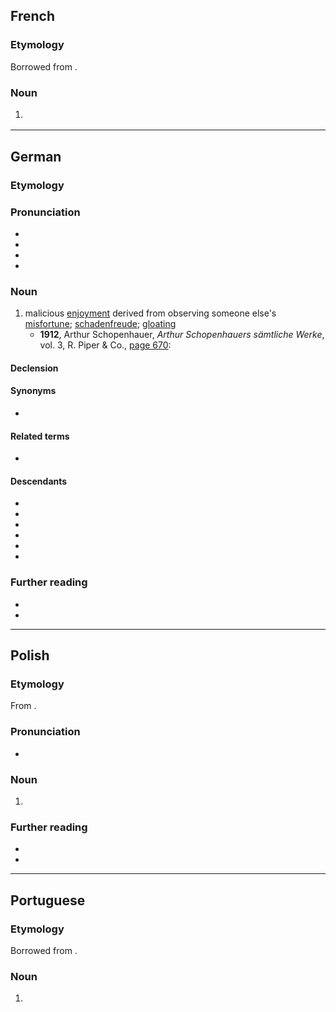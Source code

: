 {{also|schadenfreude}}
==French==

===Etymology===
Borrowed from {{bor|fr|de|Schadenfreude}}.

===Noun===
{{fr-noun|f|-}}

# {{l|en|schadenfreude}} {{gloss|malicious enjoyment derived from observing someone else's misfortune}}

{{topics|fr|Emotions}}

----

==German==
{{was fwotd|de|2012|October|5}}

===Etymology===
{{compound|de|Schaden|Freude|t1=damage, harm, mishap|t2=joy}}

===Pronunciation===
* {{IPA|de|/ˈʃaːdənˌfʁɔʏ̯də/}}
* {{audio|de|Schadenfreude.ogg|Audio:}}
* {{audio|de|De-Schadenfreude.ogg|Audio}}
* {{rhymes|de|ɔɪ̯də}}

===Noun===
{{de-noun|f|Schadenfreude|-}}

# malicious [[enjoyment]] derived from observing someone else's [[misfortune]]; [[schadenfreude]]; [[gloating]]
#* '''1912''', Arthur Schopenhauer, ''Arthur Schopenhauers sämtliche Werke'', vol. 3, R. Piper & Co., [http://books.google.com/books?id=LuJDAAAAIAAJ&q=Schadenfreude page 670]:
#*: {{quote|de|Jedoch ist Neid zu fühlen, menschlich; '''Schadenfreude''' zu genießen, teuflisch.|However, to feel envy is human; to relish in '''Schadenfreude''', diabolic.}}

====Declension====
{{de-decl-noun-f|n=sg}}

====Synonyms====
* {{l|de|Häme}}

====Related terms====
* {{l|de|schadenfroh}}

====Descendants====
* {{desc|da|skadefryd}}
* {{desc|nl|schadevreugde}}
* {{desc|en|schadenfreude}}
* {{desc|no|skadefryd}}
* {{desc|pt|Schadenfreude}}
* {{desc|sv|skadeglädje}}

===Further reading===
* {{pedia}}
* {{R:Duden}}

{{C|de|Emotions}}

----

==Polish==
{{wp|lang=pl}}

===Etymology===
From {{bor|pl|de|Schadenfreude}}.

===Pronunciation===
* {{pl-IPA|/szadenfrojde/}}

===Noun===
{{pl-noun|n|indecl=yes}}

# {{l|en|schadenfreude}}

===Further reading===
* {{R:pl:WSJP}}
* {{R:PWN}}

{{c|pl|Emotions}}

----

==Portuguese==

===Etymology===
Borrowed from {{bor|pt|de|Schadenfreude}}.

===Noun===
{{pt-noun|f|-}}

# {{l|en|schadenfreude}} {{gloss|malicious enjoyment derived from observing someone else's misfortune}}

{{topics|pt|Emotions}}
